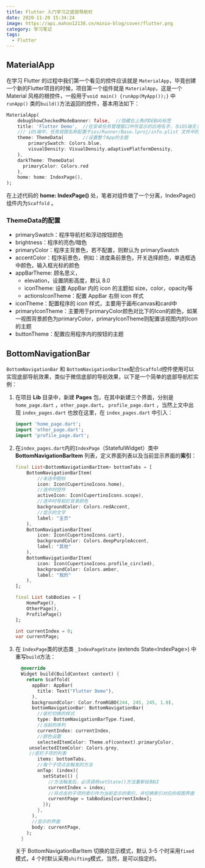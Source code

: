 ```yaml
---
title: Flutter 入门学习之底部导航栏
date: 2020-11-20 15:34:24
image: https://api.mahoo12138.cn/minio-blog/cover/flutter.png
category: 学习笔记
tags:
  - Flutter
---
```


## MaterialApp

在学习 Flutter 的过程中我们第一个看见的控件应该就是 `MaterialApp`，毕竟创建一个新的Flutter项目的时候，项目第一个组件就是 `MaterialApp`，这是一个 Material 风格的根控件，一般用于`void main() {runApp(MyApp());}` 中 `runApp()` 类的`build()`方法返回的控件，基本用法如下：

```dart
MaterialApp(
    debugShowCheckedModeBanner: false,	//隐藏右上角的DEBUG标签
    title: 'Flutter Demo',	//在安卓任务管理窗口中所显示的应用名字，与iOS端无关
    /// iOS端中，任务视图名称配置于ios/Runner/Base.lproj/info.plist 文件中的CFBundleDisplay键或者CFBoundName键的值中
    theme: ThemeData(		//设置整个App的主题
        primarySwatch: Colors.blue,
        visualDensity: VisualDensity.adaptivePlatformDensity,
    ),
    darkTheme: ThemeData(
      primaryColor: Colors.red
  	),
    home: home: IndexPage(),
);
```

在上述代码的 **home: IndexPage()** 处，笔者对组件做了一个分离，IndexPage() 组件内为`Scaffold` 。

### ThemeData的配置

- primarySwatch：程序导航栏和浮动按钮颜色
- brightness：程序的亮色/暗色
- primaryColor：程序主背景色，若不配置，则默认为 primarySwatch
- accentColor：程序前景色，例如：进度条前景色，开关选择颜色，单选框选中颜色，输入框光标的颜色
- appBarTheme: 顾名思义，
  - elevation，设置阴影高度，默认 8.0
  - iconTheme: 设置 AppBar 内的 icon 的主题如 size，color，opacity等
  - actionsIconTheme：配置 AppBar 右侧 icon 样式
- iconTheme：配置程序的 icon 样式，主要用于画布canvas和card中
- primaryIconTheme：主要用于primaryColor颜色对比下的Icon的颜色，如某一视图背景颜色为primaryColor，primaryIconTheme则配置该视图内的Icon的主题
- buttonTheme：配置应用程序内的按钮的主题

## BottomNavigationBar

`BottomNavigationBar` 和 `BottomNavigationBarItem`配合`Scaffold`控件使用可以实现底部导航效果，类似于微信底部的导航效果，以下是一个简单的底部导航栏实例：

1. 在项目 **Lib** 目录中，新建 **Pages** 包，在其中新建三个界面，分别是`home_page.dart` ，`other_page.dart`， `profile_page.dart` ，当然上文中出现 `index_pages.dart` 也放在这里，在 `index_pages.dart` 中引入：

   ```dart
   import 'home_page.dart';
   import 'other_page.dart';
   import 'profile_page.dart';
   ```

2. 在`index_pages.dart`内的`IndexPage`（StatefulWidget）类中 **BottomNavigationBarItem** 列表，定义界面列表以及当前显示界面的**索引**：

   ```dart
   final List<BottomNavigationBarItem> bottomTabs = [
       BottomNavigationBarItem(
           //未选中图标
           icon: Icon(CupertinoIcons.home),
           //选中时控件
           activeIcon: Icon(CupertinoIcons.scope),
           //选中时导航栏背景颜色
           backgroundColor: Colors.redAccent,
           //显示的文字
           label: "主页"
       ),
       BottomNavigationBarItem(
           icon: Icon(CupertinoIcons.cart),
           backgroundColor: Colors.deepPurpleAccent,
           label: "其他"
       ),
       BottomNavigationBarItem(
           icon: Icon(CupertinoIcons.profile_circled),
           backgroundColor: Colors.amber,
           label: "我的"
       ),
   ];

   final List tabBodies = [
       HomePage(),
       OtherPage(),
       ProfilePage()
   ];

   int currentIndex = 0;
   var currentPage;
   ```

3. 在 `IndexPage`类的状态类 `_IndexPageState` (extends State\<IndexPage\>) 中重写`build`方法：

   ```dart
     @override
     Widget build(BuildContext context) {
       return Scaffold(
         appBar: AppBar(
           title: Text("Flutter Demo"),
         ),
         backgroundColor: Color.fromRGBO(244, 245, 245, 1.0),
         bottomNavigationBar: BottomNavigationBar(
           //底栏切换的样式
           type: BottomNavigationBarType.fixed,
           //当前的序列
           currentIndex: currentIndex,
           //颜色设置
           selectedItemColor: Theme.of(context).primaryColor,
       	unselectedItemColor: Colors.grey,
   		//底栏子项的列表
           items: bottomTabs,
           //每个子项点击触发的方法
           onTap: (index){
             setState(() {
               //方法触发后，必须调用setState()方法重新绘制UI
               currentIndex = index;
               //将点击的子项的索引作为当前显示的索引，并切换索引对应的视图界面
               currentPage = tabBodies[currentIndex];
             });
           },
         ),
         //显示的界面
         body: currentPage,
       );
     }
   ```

   关于 BottomNavigationBarItem 切换的显示模式，默认 3-5 个时采用`fixed`模式，4 个时默认采用`shifting`模式，当然，是可以指定的。
